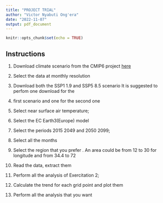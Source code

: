 ---
title: "PROJECT TRIAL"
author: "Victor Nyabuti Ong'era"
date: "2022-11-07"
output: pdf_document
---

```{r setup, include=FALSE}
knitr::opts_chunk$set(echo = TRUE)
```

## **Instructions**

1.  Download climate scenario from the CMIP6 project [here](https://cds.climate.copernicus.eu/#!/home)

2.  Select the data at monthly resolution

3.  Download both the SSP1 1.9 and SSP5 8.5 scenario It is suggested to perfom one download for the

4.  first scenario and one for the second one

5.  Select near surface air temperature;

6.  Select the EC Earth3(Europe) model

7.  Select the periods 2015 2049 and 2050 2099;

8.  Select all the months

9.  Select the region that you prefer . An area could be from 12 to 30 for longitude and from 34.4 to 72

10. Read the data, extract them

11. Perform all the analysis of Exercitation 2;

12. Calculate the trend for each grid point and plot them

13. Perform all the analysis that you want
